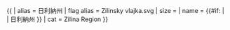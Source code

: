 {{ {{{1<noinclude>|country showdata</noinclude>}}}
| alias = 日利納州
| flag alias = Zilinsky vlajka.svg
| size = {{{size|}}}
| name = {{#if: {{{name|}}} | {{{name|}}} | 日利納州 }}
<noinclude>
| cat = Zilina Region
</noinclude>
}}<noinclude>
</noinclude>